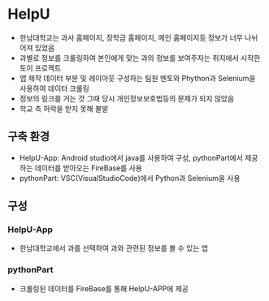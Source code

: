 
# HelpU

- 한남대학교는 과사 홈페이지, 장학금 홈페이지, 메인 홈페이지등 정보가 너무 나뉘어져 있었음
- 과별로 정보를 크롤링하여 본인에게 맞는 과의 정보를 보여주자는 취지에서 시작한 토이 프로젝트
- 앱 제작 데이터 부분 및 레이아웃 구성하는 팀원 멘토와 Phython과 Selenium을 사용하여 데이터 크롤링
- 정보의 링크를 거는 것 그때 당시 개인정보보호법등의 문제가 되지 않았음
- 학교 측 허락을 받지 못해 불발

## 구축 환경

- HelpU-App: Android studio에서 java를 사용하여 구성, pythonPart에서 제공하는 데이터를 받아오는 FireBase를 사용
- pythonPart: VSC(VisualStudioCode)에서 Python과 Selenium을 사용

## 구성

### HelpU-App

- 한남대학교에서 과를 선택하여 과와 관련된 정보를 볼 수 있는 앱

### pythonPart

- 크롤링된 데이터를 FireBase를 통해 HelpU-APP에 제공
